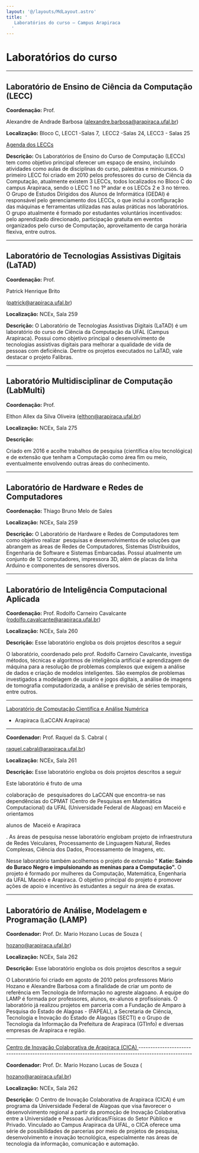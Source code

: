 ```yaml
---
layout: '@/layouts/MdLayout.astro'
title: '
   Laboratórios do curso — Campus Arapiraca
  '
---
```






Laboratórios do curso
=====================











---


Laboratório de Ensino de Ciência da Computação (LECC)
-----------------------------------------------------



**Coordenação:** 
 Prof.
 
 Alexandre de Andrade Barbosa (alexandre.barbosa@arapiraca.ufal.br)
 





**Localização:** 
 Bloco C, LECC1 -Salas 7,  LECC2 -Salas 24, LECC3 - Salas 25
 




<a href="/cpt/documentos/agenda-dos-leccs">
 Agenda dos LECCs
</a>






**Descrição:** 
 Os Laboratórios de Ensino do Curso de Computação (LECCs) tem como objetivo principal oferecer um espaço de ensino, incluindo atividades como aulas de disciplinas do curso, palestras e minicursos. O primeiro LECC foi criado em 2010 pelos professores do curso de Ciência da Computação, atualmente existem 3 LECCs, todos localizados no Bloco C do campus Arapiraca, sendo o LECC 1 no 1º andar e os LECCs 2 e 3 no térreo. O Grupo de Estudos Dirigidos dos Alunos de Informática (GEDAI) é responsável pelo gerenciamento dos LECCs, o que inclui a configuração das máquinas e ferramentas utilizadas nas aulas práticas nos laboratórios. O grupo atualmente é formado por estudantes voluntários incentivados: pelo aprendizado direcionado, participação gratuita em eventos organizados pelo curso de Computação, aproveitamento de carga horária flexiva, entre outros.
 





---


Laboratório de Tecnologias Assistivas Digitais (LaTAD)
------------------------------------------------------



**Coordenação:** 
 Prof.
 
 Patrick Henrique Brito
 

 (patrick@arapiraca.ufal.br)
 





**Localização:** 
 NCEx, Sala 259
 





**Descrição:** 
 O Laboratório de Tecnologias Assistivas Digitais (LaTAD) é um laboratório do curso de Ciência da Computação da UFAL (Campus Arapiraca). Possui como objetivo principal o desenvolvimento de tecnologias assistivas digitais para melhorar a qualidade de vida de pessoas com deficiência. Dentre os projetos executados no LaTAD, vale destacar o projeto Falibras.
 





---


Laboratório Multidisciplinar de Computação (LabMulti)
-----------------------------------------------------



**Coordenação:** 
 Prof.
 
 Elthon Allex da Silva Oliveira (elthon@arapiraca.ufal.br)
 





**Localização:** 
 NCEx, Sala 275
 





**Descrição:** 


 Criado em 2016 e acolhe trabalhos de pesquisa (científica e/ou tecnológica) e de extensão que tenham a Computação como área fim ou meio, eventualmente envolvendo outras áreas do conhecimento.
 






---





Laboratório de Hardware e Redes de Computadores
-----------------------------------------------



**Coordenação:** 
 Thiago Bruno Melo de Sales
 




**Localização:** 
 NCEx, Sala 259
 





**Descrição:** 
 O Laboratório de Hardware e Redes de Computadores tem como objetivo realizar  pesquisas e desenvolvimentos de soluções que abrangem as áreas de Redes de Computadores, Sistemas Distribuídos, Engenharia de Software e Sistemas Embarcadas. Possui atualmente um conjunto de 12 computadores, impressora 3D, além de placas da linha Arduino e componentes de sensores diversos.
 








---


Laboratório de Inteligência Computacional Aplicada
--------------------------------------------------



**Coordenação:** 
 Prof. Rodolfo Carneiro Cavalcante (rodolfo.cavalcante@arapiraca.ufal.br)
 




**Localização:** 
 NCEx, Sala 260
 




**Descrição:** 
 Esse laboratório engloba os dois projetos descritos a seguir
 






 O laboratório, coordenado pelo prof. Rodolfo Carneiro Cavalcante, investiga métodos, técnicas e algoritmos de inteligência artificial e aprendizagem de máquina para a resolução de problemas complexos que exigem a análise de dados e criação de modelos inteligentes. São exemplos de problemas investigados a modelagem de usuário e jogos digitais, a análise de imagens de tomografia computadorizada, a análise e previsão de séries temporais, entre outros.
 





---


<a href="https://sites.google.com/laccan.ufal.br/laccan/in%25C3%25ADcio?authuser=0">
 Laboratório de Computação Científica e Análise Numérica
</a>

 - Arapiraca (LaCCAN Arapiraca)
-----------------------------------------------------------------------------------------------------------------------------------------------------------------------------------



**Coordenador:** 
 Prof. Raquel da S. Cabral (
 
 raquel.cabral@arapiraca.ufal.br)
 





**Localização:** 
 NCEx, Sala 261
 





**Descrição:** 
 Esse laboratório engloba os dois projetos descritos a seguir
 




 Este laboratório é fruto de uma
 
 colaboração de  pesquisadores do LaCCAN que encontra-se nas dependências do CPMAT (Centro de Pesquisas em Matemática Computacional) da UFAL (Universidade Federal de Alagoas) em Maceió e orientamos
 
 alunos de  Maceió e Arapiraca
 
 . As áreas de pesquisa nesse laboratório englobam projeto de infraestrutura de Redes Veiculares, Processamento de Linguagem Natural, Redes Complexas, Ciência dos Dados, Processamento de Imagens, etc.
 
 Nesse laboratório também acolhemos o projeto de extensão "
 **Katie: Saindo do Buraco Negro e impulsionando as meninas para a Computação".** 
 O projeto é formado por mulheres da Computação, Matemática, Engenharia da UFAL Maceió e Arapiraca. O objetivo principal do projeto é promover ações de apoio e incentivo às estudantes a seguir na área de exatas.
 





---




Laboratório de Análise, Modelagem e Programação (LAMP)
------------------------------------------------------



**Coordenador:** 
 Prof. Dr. Mario Hozano Lucas de Souza (
 
 hozano@arapiraca.ufal.br)
 





**Localização:** 
 NCEx, Sala 262
 





**Descrição:** 
 Esse laboratório engloba os dois projetos descritos a seguir
 





 O Laboratório foi criado em agosto de 2010 pelos professores Mário Hozano e Alexandre Barbosa com a finalidade de criar um ponto de referência em Tecnologia de Informação no agreste alagoano. A equipe do LAMP é formada por professores, alunos, ex-alunos e profissionais. O laboratório já realizou projetos em parceria com a Fundação de Amparo à Pesquisa do Estado de Alagoas - (FAPEAL), a Secretaria de Ciência, Tecnologia e Inovação do Estado de Alagoas (SECTI) e o Grupo de Tecnologia da Informação da Prefeitura de Arapiraca (GTInfo) e diversas empresas de Arapiraca e região.
 





---


<a href="https://cica.arapiraca.ufal.br/">
 Centro de Inovação Colaborativa de Arapiraca (CICA)
</a>
----------------------------------------------------------------------------------------------------



**Coordenador:** 
 Prof. Dr. Mario Hozano Lucas de Souza (
 
 hozano@arapiraca.ufal.br)
 





**Localização:** 
 NCEx, Sala 262
 




**Descrição:** 
 O Centro de Inovação Colaborativa de Arapiraca (CICA) é um programa da Universidade Federal de Alagoas que visa favorecer o desenvolvimento regional a partir da promoção de Inovação Colaborativa entre a Universidade e Pessoas Jurídicas/Físicas do Setor Público e Privado. Vinculado ao Campus Arapiraca da UFAL, o CICA oferece uma série de possibilidades de parcerias por meio de projetos de pesquisa, desenvolvimento e inovação tecnológica, especialmente nas áreas de tecnologia da informação, comunicação e automação.
 



















